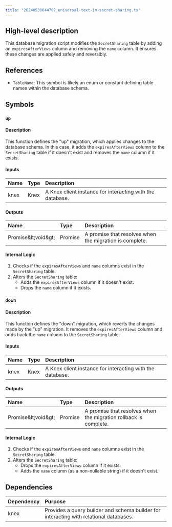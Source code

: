 ```yaml
---
title: "20240530044702_universal-text-in-secret-sharing.ts"
---
```


## High-level description
This database migration script modifies the `SecretSharing` table by adding an `expiresAfterViews` column and removing the `name` column. It ensures these changes are applied safely and reversibly.

## References
- `TableName`: This symbol is likely an enum or constant defining table names within the database schema.

## Symbols
### `up`
#### Description
This function defines the "up" migration, which applies changes to the database schema. In this case, it adds the `expiresAfterViews` column to the `SecretSharing` table if it doesn't exist and removes the `name` column if it exists.

#### Inputs
| Name | Type | Description |
|:-----|:-----|:------------|
| knex | Knex | A Knex client instance for interacting with the database. |

#### Outputs
| Name | Type | Description |
|:-----|:-----|:------------|
| Promise\&lt;void\&gt; | Promise | A promise that resolves when the migration is complete. |

#### Internal Logic
1. Checks if the `expiresAfterViews` and `name` columns exist in the `SecretSharing` table.
2. Alters the `SecretSharing` table:
    - Adds the `expiresAfterViews` column if it doesn't exist.
    - Drops the `name` column if it exists.

### `down`
#### Description
This function defines the "down" migration, which reverts the changes made by the "up" migration. It removes the `expiresAfterViews` column and adds back the `name` column to the `SecretSharing` table.

#### Inputs
| Name | Type | Description |
|:-----|:-----|:------------|
| knex | Knex | A Knex client instance for interacting with the database. |

#### Outputs
| Name | Type | Description |
|:-----|:-----|:------------|
| Promise\&lt;void\&gt; | Promise | A promise that resolves when the migration rollback is complete. |

#### Internal Logic
1. Checks if the `expiresAfterViews` and `name` columns exist in the `SecretSharing` table.
2. Alters the `SecretSharing` table:
    - Drops the `expiresAfterViews` column if it exists.
    - Adds the `name` column (as a non-nullable string) if it doesn't exist.

## Dependencies
| Dependency | Purpose |
|:-----------|:--------|
| knex | Provides a query builder and schema builder for interacting with relational databases. |
